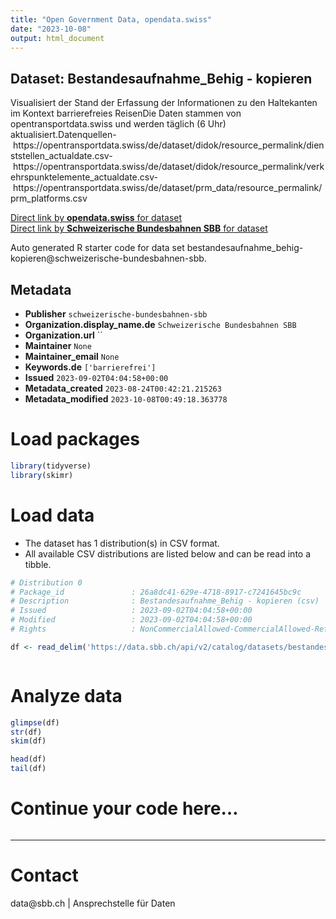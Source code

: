 ```yaml
---
title: "Open Government Data, opendata.swiss"
date: "2023-10-08"
output: html_document
---
```


## Dataset: Bestandesaufnahme_Behig - kopieren

Visualisiert der Stand der Erfassung der Informationen zu den Haltekanten im Kontext barrierefreies ReisenDie Daten stammen von opentransportdata.swiss und werden täglich (6 Uhr) aktualisiert.Datenquellen- https://opentransportdata.swiss/de/dataset/didok/resource_permalink/dienststellen_actualdate.csv- https://opentransportdata.swiss/de/dataset/didok/resource_permalink/verkehrspunktelemente_actualdate.csv- https://opentransportdata.swiss/de/dataset/prm_data/resource_permalink/prm_platforms.csv

[Direct link by **opendata.swiss** for dataset](https://opendata.swiss/de/dataset/bestandesaufnahme_behig-kopieren)<br>
[Direct link by **Schweizerische Bundesbahnen SBB** for dataset](https://data.sbb.ch/explore/dataset/bestandesaufnahme_behig-kopieren/)

Auto generated R starter code for data set bestandesaufnahme_behig-kopieren@schweizerische-bundesbahnen-sbb.

## Metadata

- **Publisher** `schweizerische-bundesbahnen-sbb`
- **Organization.display_name.de** `Schweizerische Bundesbahnen SBB`
- **Organization.url** ``
- **Maintainer** `None`
- **Maintainer_email** `None`
- **Keywords.de** `['barrierefrei']`
- **Issued** `2023-09-02T04:04:58+00:00`
- **Metadata_created** `2023-08-24T00:42:21.215263`
- **Metadata_modified** `2023-10-08T00:49:18.363778`


# Load packages

```r

library(tidyverse)
library(skimr)

```

# Load data

-   The dataset has 1 distribution(s) in CSV format.
-   All available CSV distributions are listed below and can be read into a tibble.

```r

# Distribution 0
# Package_id               : 26a8dc41-629e-4718-8917-c7241645bc9c
# Description              : Bestandesaufnahme_Behig - kopieren (csv)
# Issued                   : 2023-09-02T04:04:58+00:00
# Modified                 : 2023-09-02T04:04:58+00:00
# Rights                   : NonCommercialAllowed-CommercialAllowed-ReferenceRequired

df <- read_delim('https://data.sbb.ch/api/v2/catalog/datasets/bestandesaufnahme_behig-kopieren/exports/csv')



```

# Analyze data

```r

glimpse(df)
str(df)
skim(df)

head(df)
tail(df)

```

# Continue your code here...

```r

```

------------------------------------------------------------------------

# Contact

data@sbb.ch | Ansprechstelle für Daten
